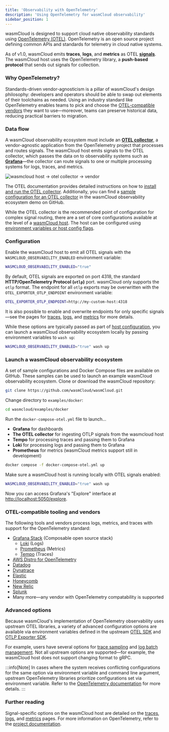 ```yaml
---
title: 'Observability with OpenTelemetry'
description: 'Using OpenTelemetry for wasmCloud observability'
sidebar_position: 1
---
```


wasmCloud is designed to support cloud native observability standards using [OpenTelemetry (OTEL)](https://opentelemetry.io/). OpenTelemetry is an open source project defining common APIs and standards for telemetry in cloud native systems. 

As of v1.0, wasmCloud emits **traces**, **logs**, and **metrics** as OTEL [**signals**](https://opentelemetry.io/docs/concepts/signals/). The wasmCloud host uses the OpenTelemetry library, a **push-based protocol** that sends out signals for collection.

### Why OpenTelemetry?

Standards-driven vendor-agnosticism is a pillar of wasmCloud's design philosophy: developers and operators should be able to swap out elements of their toolchains as needed. Using an industry standard like OpenTelemetry enables teams to pick and choose the [OTEL-compatible vendors](#otel-compatible-tooling-and-vendors) they want to use&mdash;moreover, teams can preserve historical data, reducing practical barriers to migration. 

### Data flow

A wasmCloud observability ecosystem must include an [**OTEL collector**](https://opentelemetry.io/docs/collector/), a vendor-agnostic application from the OpenTelemetry project that processes and routes signals. The wasmCloud host emits signals to the OTEL collector, which passes the data on to observability systems such as [**Grafana**](https://github.com/grafana/grafana)&mdash;the collector can route signals to one or multiple processing systems for logs, traces, and metrics.

![wasmcloud host -> otel collector -> vendor](/docs/images/otel-architecture.png)

The OTEL documentation provides detailed instructions on how to [install and run the OTEL collector](https://opentelemetry.io/docs/collector/quick-start/). Additionally, you can find a [sample configuration for an OTEL collector](https://github.com/wasmCloud/wasmCloud/blob/main/examples/docker/otel-collector.yaml) in the wasmCloud observability ecosystem demo on GitHub.

While the OTEL collector is the recommended point of configuration for complex signal routing, there are a set of core configurations available at the level of a [wasmCloud host](https://wasmcloud.com/docs/concepts/hosts). The host can be configured using [environment variables or host config flags](/docs/cli/wasmcloud).

### Configuration

Enable the wasmCloud host to emit all OTEL signals with the `WASMCLOUD_OBSERVABILITY_ENABLED` environment variable:

```bash
WASMCLOUD_OBSERVABILITY_ENABLED="true"
```

By default, OTEL signals are exported on port 4318, the standard **HTTP/OpenTelemetry Protocol (`otlp`)** port. wasmCloud only supports the `otlp` format. The endpoint for all `otlp` exports may be overwritten with the `OTEL_EXPORTER_OTLP_ENDPOINT` environment variable:

```bash
OTEL_EXPORTER_OTLP_ENDPOINT=http://my-custom-host:4318
```

It is also possible to enable and overwrite endpoints for only specific signals&mdash;see the pages for [traces](/docs/deployment/observability/tracing), [logs](/docs/deployment/observability/logs), and [metrics](/docs/deployment/observability/metrics) for more details.

While these options are typically passed as part of [host configuration](/docs/cli/wasmcloud), you can launch a wasmCloud observability ecosystem locally by passing environment variables to `wash up`:

```bash
WASMCLOUD_OBSERVABILITY_ENABLED="true" wash up
```

### Launch a wasmCloud observability ecosystem

A set of sample configurations and Docker Compose files are available on GitHub. These samples can be used to launch an example wasmCloud observability ecosystem. Clone or download the wasmCloud repository:

```bash
git clone https://github.com/wasmCloud/wasmCloud.git
```

Change directory to `examples/docker`:

```bash
cd wasmcloud/examples/docker
```

Run the `docker-compose-otel.yml` file to launch...

- **Grafana** for dashboards
- **The OTEL collector** for ingesting OTLP signals from the wasmcloud host
- **Tempo** for processing traces and passing them to Grafana
- **Loki** for processing logs and passing them to Grafana
- **Prometheus** for metrics (wasmCloud metrics support still in development)

```bash
docker compose -f docker-compose-otel.yml up
```

Make sure a wasmCloud host is running locally with OTEL signals enabled:

```bash
WASMCLOUD_OBSERVABILITY_ENABLED="true" wash up
```

Now you can access Grafana's "Explore" interface at [http://localhost:5050/explore](http://localhost:5050/explore).

### OTEL-compatible tooling and vendors

The following tools and vendors process logs, metrics, and traces with support for the OpenTelemetry standard:

* [Grafana Stack](https://grafana.com/about/grafana-stack/) (Composable open source stack)
    - [Loki](https://grafana.com/docs/loki/latest/) (Logs)
    - [Prometheus](https://grafana.com/docs/grafana/latest/fundamentals/intro-to-prometheus/) (Metrics)
    - [Tempo](https://grafana.com/docs/tempo/latest/) (Traces)
* [AWS Distro for OpenTelemetry](https://aws.amazon.com/otel/)
* [Datadog](https://www.datadoghq.com/)
* [Dynatrace](https://www.dynatrace.com/)
* [Elastic](https://www.elastic.co/)
* [Honeycomb](https://www.honeycomb.io/)
* [New Relic](https://newrelic.com/)
* [Splunk](https://www.splunk.com/)
* Many more&mdash;any vendor with OpenTelemetry compatability is supported

### Advanced options

Because wasmCloud's implementation of OpenTelemetry observability uses upstream OTEL libraries, a variety of advanced configuration options are available via environment variables defined in the upstream [OTEL SDK](https://opentelemetry.io/docs/specs/otel/configuration/sdk-environment-variables/) and [OTLP Exporter SDK](https://opentelemetry.io/docs/languages/sdk-configuration/otlp-exporter/).

For example, users have several options for [trace sampling](https://opentelemetry.io/docs/specs/otel/configuration/sdk-environment-variables/#general-sdk-configuration) and [log batch management](https://opentelemetry.io/docs/specs/otel/configuration/sdk-environment-variables/#batch-logrecord-processor). Not all upstream options are supported&mdash;for example, the wasmCloud host does not support changing format to gRPC.

:::info[Note]
In cases where the system receives conflicting configurations for the same option via environment variable and command line argument, upstream OpenTelemetry libraries prioritize configurations set via environment variable. Refer to the [OpenTelemetry documentation](https://opentelemetry.io/docs/languages/sdk-configuration/) for more details.
:::

### Further reading

Signal-specific options on the wasmCloud host are detailed on the [traces](/docs/deployment/observability/tracing), [logs](/docs/deployment/observability/logs), and [metrics](/docs/deployment/observability/metrics) pages. For more information on OpenTelemetry, refer to the [project documentation](https://opentelemetry.io/docs/).
